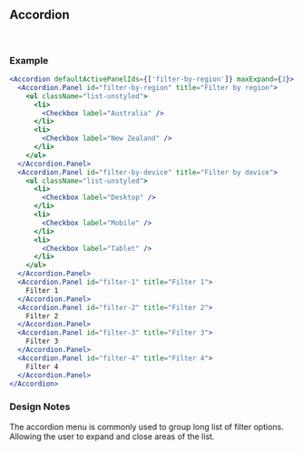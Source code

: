 
## Accordion

<br />

### Example

```jsx live=true
<Accordion defaultActivePanelIds={['filter-by-region']} maxExpand={3}>
  <Accordion.Panel id="filter-by-region" title="Filter by region">
    <ul className="list-unstyled">
      <li>
        <Checkbox label="Australia" />
      </li>
      <li>
        <Checkbox label="New Zealand" />
      </li>
    </ul>
  </Accordion.Panel>
  <Accordion.Panel id="filter-by-device" title="Filter by device">
    <ul className="list-unstyled">
      <li>
        <Checkbox label="Desktop" />
      </li>
      <li>
        <Checkbox label="Mobile" />
      </li>
      <li>
        <Checkbox label="Tablet" />
      </li>
    </ul>
  </Accordion.Panel>
  <Accordion.Panel id="filter-1" title="Filter 1">
    Filter 1
  </Accordion.Panel>
  <Accordion.Panel id="filter-2" title="Filter 2">
    Filter 2
  </Accordion.Panel>
  <Accordion.Panel id="filter-3" title="Filter 3">
    Filter 3
  </Accordion.Panel>
  <Accordion.Panel id="filter-4" title="Filter 4">
    Filter 4
  </Accordion.Panel>
</Accordion>
```

### Design Notes

<p>
  The accordion menu is commonly used to group long list of filter options. Allowing the user to expand and close areas
  of the list.
</p>

<Props componentName="Accordion" />
